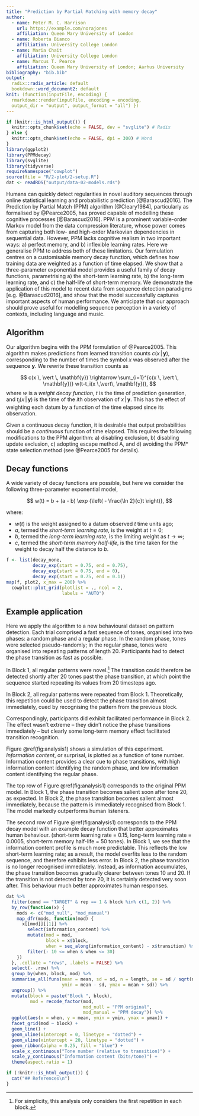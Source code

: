 ```yaml
---
title: "Prediction by Partial Matching with memory decay"
author:
  - name: Peter M. C. Harrison
    url: https://example.com/norajones
    affiliation: Queen Mary University of London
  - name: Roberta Bianco
    affiliation: University College London
  - name: Maria Chait
    affiliation: University College London
  - name: Marcus T. Pearce
    affiliation: Queen Mary University of London; Aarhus University
bibliography: "bib.bib"
output:
  radix::radix_article: default
  bookdown::word_document2: default
knit: (function(inputFile, encoding) {
  rmarkdown::render(inputFile, encoding = encoding, 
  output_dir = "output", output_format = "all") })
---
```


```r
if (knitr::is_html_output()) {
  knitr::opts_chunk$set(echo = FALSE, dev = "svglite") # Radix
} else {
  knitr::opts_chunk$set(echo = FALSE, dpi = 300) # Word 
}
library(ggplot2)
library(PPMdecay)
library(svglite)
library(tidyverse)
requireNamespace("cowplot")
source(file = "R/2-plot/2-setup.R")
dat <- readRDS("output/data-02-models.rds")
```

<!-- <script src="https://hypothes.is/embed.js" async></script> -->

Humans can quickly detect regularities in novel auditory sequences
through online statistical learning and probabilistic prediction [@Barascud2016].
The Prediction by Partial Match (PPM) algorithm [@Cleary1984],
particularly as formalised by @Pearce2005,
has proved capable of modelling these cognitive processes [@Barascud2016]. 
PPM is a prominent variable-order Markov model from the data compression literature,
whose power comes from capturing both low- and high-order Markovian dependencies 
in sequential data.
However, PPM lacks cognitive realism in two important ways:
a) perfect memory, and b) inflexible learning rates.
Here we generalise PPM to address both of these limitations.
Our formulation centres on a customisable memory decay function,
which defines how training data are weighted as a function of time elapsed.
We show that a three-parameter exponential model provides
a useful family of decay functions, parametrising 
a) the short-term learning rate,
b) the long-term learning rate,
and c) the half-life of short-term memory.
We demonstrate the application of this model to recent data from sequence detection paradigms [e.g. @Barascud2016],
and show that the model successfully captures important aspects of human performance.
We anticipate that our approach should prove useful
for modelling sequence perception in a variety of contexts,
including language and music.

## Algorithm

Our algorithm begins with the PPM formulation of @Pearce2005.
This algorithm makes predictions from learned 
transition counts $c(x \,\vert\, \mathbf{y})$,
corresponding to the number of times the symbol $x$
was observed after the sequence $\mathbf{y}$.
<!-- These transition counts are subsequently used to generate predictions. -->
We rewrite these transition counts as 

$$
c(x \, \vert \, \mathbf{y}) \rightarrow \sum_{i=1}^{c(x \, \vert \, \mathbf{y})} w(t-t_i(x \,\vert\, \mathbf{y})),
$$
where $w$ is a *weight decay function*,
$t$ is the time of prediction generation,
and $t_i(x \,\vert\, \mathbf{y})$ is the time 
of the $i$th observation of $x \,\vert\, \mathbf{y}$.
This has the effect of weighting each datum by 
a function of the time elapsed since its observation.

Given a continuous decay function,
it is desirable that output probabilities should be 
a *continuous* function of time elapsed.
This requires the following modifications to the PPM algorithm:
a) disabling exclusion,
b) disabling update exclusion,
c) adopting escape method A,
and d) avoiding the PPM* state selection method 
(see @Pearce2005 for details).

## Decay functions

A wide variety of decay functions are possible,
but here we consider the following three-parameter exponential model,

$$
w(t) = b + (a - b) \exp {\left( - \frac{\ln 2}{c}t \right)},
$$

where:

- $w(t)$ is the weight assigned to a datum observed $t$ time units ago;
- $a$, termed the *short-term learning rate*, is the weight at $t = 0$;
- $b$, termed the *long-term learning rate*, is the limiting weight as $t \rightarrow \infty$;
- $c$, termed the *short-term memory half-life*,
is the time taken for the weight to decay half the distance to $b$.

```r
f <- list(decay_none, 
          decay_exp(start = 0.75, end = 0.75), 
          decay_exp(start = 0.75, end = 0),
          decay_exp(start = 0.75, end = 0.1))
map(f, plot2, x_max = 200) %>% 
  cowplot::plot_grid(plotlist = ., ncol = 2,
                     labels = "AUTO")
```

## Example application

Here we apply the algorithm to a new behavioural dataset on pattern detection.
Each trial comprised a fast sequence of tones,
organised into two phases: a random phase and a regular phase.
In the random phase, tones were selected pseudo-randomly;
in the regular phase, tones were organised into repeating patterns of length 20.
Participants had to detect the phase transition as fast as possible.

In Block 1, all regular patterns were novel.^[
For simplicity, this analysis only considers the first repetition in each block.
]
The transition could therefore be detected shortly after 20 tones
past the phase transition,
at which point the sequence started repeating its values from 20 timesteps ago.

In Block 2, all regular patterns were repeated from Block 1.
Theoretically, this repetition could be used to detect the phase transition almost immediately,
cued by recognising the pattern from the previous block.

Correspondingly, participants did exhibit facilitated performance in Block 2.
The effect wasn't extreme -- they didn't notice the phase transitions immediately --
but clearly some long-term memory effect facilitated transition recognition.

Figure \@ref(fig:analysis1) shows a simulation of this experiment.
*Information content*, or surprisal, is plotted as a function of tone number.
Information content provides a clear cue to phase transitions,
with high information content identifying the random phase,
and low information content identifying the regular phase.

The top row of Figure \@ref(fig:analysis1) corresponds to the original PPM model.
In Block 1, the phase transition becomes salient soon after tone 20, 
as expected.
In Block 2, the phase transition becomes salient almost immediately,
because the pattern is immediately recognised from Block 1.
The model markedly outperforms human listeners.

The second row of Figure \@ref(fig:analysis1) corresponds to the PPM decay model
with an example decay function that better approximates human behaviour.
(short-term learning rate = 0.15, long-term learning rate = 0.0005,
short-term memory half-life = 50 tones).
In Block 1, we see that the information content profile is much more predictable.
This reflects the low short-term learning rate;
as a result, the model overfits less to the random sequence, 
and therefore exhibits less error.
In Block 2, the phase transition is no longer recognised immediately.
Instead, as information accumulates,
the phase transition becomes gradually clearer between tones 10 and 20.
If the transition is not detected by tone 20, it is certainly detected
very soon after.
This behaviour much better approximates human responses.

```r
dat %>%
  filter(cond == "TARGET" & rep == 1 & block %in% c(1, 2)) %>% 
  by_row(function(x) {
    mods <- c("mod_null", "mod_manual")
    map_dfr(mods, function(mod) {
      x[[mod]][[1]] %>% 
        select(information_content) %>% 
        mutate(mod = mod,
               block = x$block,
               when = seq_along(information_content) - x$transition) %>% 
        filter(- 10 <= when & when <= 30)
    })
  }, .collate = "rows", .labels = FALSE) %>% 
  select(- .row) %>% 
  group_by(when, block, mod) %>% 
  summarise_all(funs(mean = mean, sd = sd, n = length, se = sd / sqrt(n),
                     ymin = mean - sd, ymax = mean + sd)) %>% 
  ungroup() %>% 
  mutate(block = paste("Block ", block),
         mod = recode_factor(mod,
                             mod_null = "PPM original",
                             mod_manual = "PPM decay")) %>%
  ggplot(aes(x = when, y = mean, ymin = ymin, ymax = ymax)) + 
  facet_grid(mod ~ block) + 
  geom_line() + 
  geom_vline(xintercept = 0, linetype = "dotted") + 
  geom_vline(xintercept = 20, linetype = "dotted") + 
  geom_ribbon(alpha = 0.25, fill = "blue") +
  scale_x_continuous("Tone number (relative to transition)") + 
  scale_y_continuous("Information content (bits/tone)") + 
  theme(aspect.ratio = 1)
```

```r
if (!knitr::is_html_output()) {
  cat("## References\n")
} 
```
